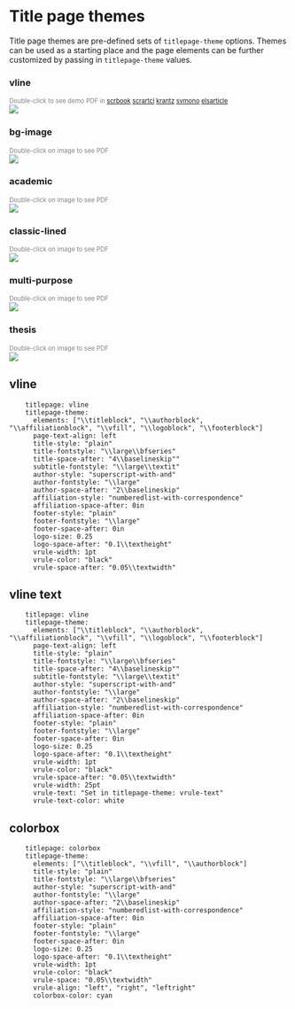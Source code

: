 # Title page themes

Title page themes are pre-defined sets of `titlepage-theme` options. Themes can be used as a starting place and the page elements can be further customized by passing in `titlepage-theme` values.

::: {.panel-tabset}

### vline
<span style="font-size:0.8em; color: grey">Double-click to see demo PDF in [scrbook](https://nmfs-opensci.github.io/quarto_titlepages/titlepages/vline/article.pdf) [scrartcl](https://nmfs-opensci.github.io/quarto_titlepages/titlepages/vline/article.pdf) [krantz](https://nmfs-opensci.github.io/quarto_titlepages/titlepages/vline/article-krantz.pdf) [svmono](https://nmfs-opensci.github.io/quarto_titlepages/titlepages/vline/article-svmono.pdf) [elsarticle](https://nmfs-opensci.github.io/quarto_titlepages/titlepages/vline/article-elsarticle.pdf)</span></br>
[![](images/vline.png){.border fig-width="50%" fig-alt="Screenshot of vline title page. Page has a vertical line on the left with title, subtitle, authors and affiliations on the right. There is a logo towards the bottom."}](https://nmfs-opensci.github.io/quarto_titlepages/titlepages/vline/article.pdf)

### bg-image
<span style="font-size:0.8em; color: grey">Double-click on image to see PDF</span></br>
[![](images/bg-image.png){.border fig-alt="Screenshot of bg-image title page. Page has a background image in the top left with title, subtitle, authors and affiliations below. There is a logo towards the bottom followed by address."}](https://nmfs-opensci.github.io/quarto_titlepages/titlepages/bg-image/article.pdf)

### academic
<span style="font-size:0.8em; color: grey">Double-click on image to see PDF</span></br>
[![](images/academic-static.png){.border fig-alt="Screenshot of academic-static title page. Page has institution name centered at top with the title centered between two horizontal lines. The two authors are on the same level on left and right."}](https://nmfs-opensci.github.io/quarto_titlepages/titlepages/academic-static/article.pdf)

### classic-lined
<span style="font-size:0.8em; color: grey">Double-click on image to see PDF</span></br>
[![](images/classic-lined-static.png){.border fig-alt="Screenshot of classic-lined-static title page. Page has double horizontal lines at the top and bottom. The title is red, centered and at top. One author is in caps and below the title. There is a small logo at the bottom."}](https://nmfs-opensci.github.io/quarto_titlepages/titlepages/classic-lined-static/article.pdf)

### multi-purpose
<span style="font-size:0.8em; color: grey">Double-click on image to see PDF</span></br>
[![](images/multi-purpose-static.png){.border fig-alt="Screenshot of multi-purpose-static title page. Title has a cyan filled box around it. Author name is in bottom right corner."}](https://nmfs-opensci.github.io/quarto_titlepages/titlepages/multi-purpose-static/article.pdf)

### thesis
<span style="font-size:0.8em; color: grey">Double-click on image to see PDF</span></br>
[![](images/thesis-static.png){.border fig-alt="Screenshot of thesis-static title page. A fairly minimal thesis title page."}](https://nmfs-opensci.github.io/quarto_titlepages/titlepages/thesis-static/article.pdf)

:::

## vline

```
    titlepage: vline 
    titlepage-theme: 
      elements: ["\\titleblock", "\\authorblock", "\\affiliationblock", "\\vfill", "\\logoblock", "\\footerblock"]
      page-text-align: left
      title-style: "plain"
      title-fontstyle: "\\large\\bfseries"
      title-space-after: "4\\baselineskip""
      subtitle-fontstyle: "\\large\\textit"
      author-style: "superscript-with-and"
      author-fontstyle: "\\large"
      author-space-after: "2\\baselineskip"
      affiliation-style: "numberedlist-with-correspondence"
      affiliation-space-after: 0in
      footer-style: "plain"
      footer-fontstyle: "\\large"
      footer-space-after: 0in
      logo-size: 0.25
      logo-space-after: "0.1\\textheight"
      vrule-width: 1pt
      vrule-color: "black"
      vrule-space-after: "0.05\\textwidth"
```

## vline text

```
    titlepage: vline 
    titlepage-theme: 
      elements: ["\\titleblock", "\\authorblock", "\\affiliationblock", "\\vfill", "\\logoblock", "\\footerblock"]
      page-text-align: left
      title-style: "plain"
      title-fontstyle: "\\large\\bfseries"
      title-space-after: "4\\baselineskip""
      subtitle-fontstyle: "\\large\\textit"
      author-style: "superscript-with-and"
      author-fontstyle: "\\large"
      author-space-after: "2\\baselineskip"
      affiliation-style: "numberedlist-with-correspondence"
      affiliation-space-after: 0in
      footer-style: "plain"
      footer-fontstyle: "\\large"
      footer-space-after: 0in
      logo-size: 0.25
      logo-space-after: "0.1\\textheight"
      vrule-width: 1pt
      vrule-color: "black"
      vrule-space-after: "0.05\\textwidth"
      vrule-width: 25pt
      vrule-text: "Set in titlepage-theme: vrule-text"
      vrule-text-color: white
```

## colorbox

```
    titlepage: colorbox 
    titlepage-theme: 
      elements: ["\\titleblock", "\\vfill", "\\authorblock"]
      title-style: "plain"
      title-fontstyle: "\\large\\bfseries"
      author-style: "superscript-with-and"
      author-fontstyle: "\\large"
      author-space-after: "2\\baselineskip"
      affiliation-style: "numberedlist-with-correspondence"
      affiliation-space-after: 0in
      footer-style: "plain"
      footer-fontstyle: "\\large"
      footer-space-after: 0in
      logo-size: 0.25
      logo-space-after: "0.1\\textheight"
      vrule-width: 1pt
      vrule-color: "black"
      vrule-space: "0.05\\textwidth"
      vrule-align: "left", "right", "leftright"
      colorbox-color: cyan
```



